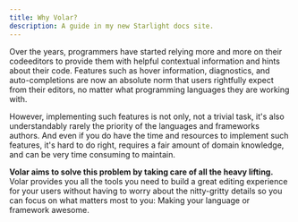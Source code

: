 ```yaml
---
title: Why Volar?
description: A guide in my new Starlight docs site.
---
```


Over the years, programmers have started relying more and more on their codeeditors to provide them with helpful contextual information and hints about their code. Features such as hover information, diagnostics, and auto-completions are now an absolute norm that users rightfully expect from their editors, no matter what programming languages they are working with.

However, implementing such features is not only, not a trivial task, it's also understandably rarely the priority of the languages and frameworks authors. And even if you do have the time and resources to implement such features, it's hard to do right, requires a fair amount of domain knowledge, and can be very time consuming to maintain.

**Volar aims to solve this problem by taking care of all the heavy lifting.** Volar provides you all the tools you need to build a great editing experience for your users without having to worry about the nitty-gritty details so you can focus on what matters most to you: Making your language or framework awesome.

